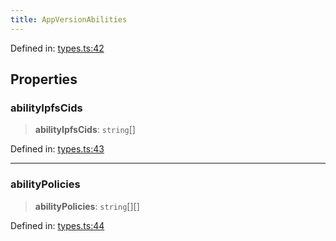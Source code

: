 ```yaml
---
title: AppVersionAbilities
---
```


Defined in: [types.ts:42](https://github.com/LIT-Protocol/Vincent/blob/5462864f5b471985671134e594d93faefcbfeb7e/packages/libs/contracts-sdk/src/types.ts#L42)

## Properties

### abilityIpfsCids

> **abilityIpfsCids**: `string`[]

Defined in: [types.ts:43](https://github.com/LIT-Protocol/Vincent/blob/5462864f5b471985671134e594d93faefcbfeb7e/packages/libs/contracts-sdk/src/types.ts#L43)

***

### abilityPolicies

> **abilityPolicies**: `string`[][]

Defined in: [types.ts:44](https://github.com/LIT-Protocol/Vincent/blob/5462864f5b471985671134e594d93faefcbfeb7e/packages/libs/contracts-sdk/src/types.ts#L44)
